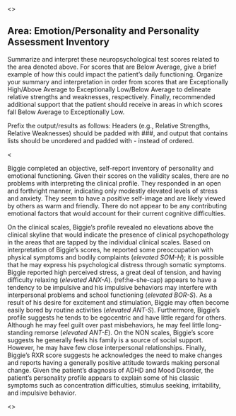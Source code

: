 <<PROMPT>>

## Area: Emotion/Personality and Personality Assessment Inventory

Summarize and interpret these neuropsychological test scores related to the area
denoted above. For scores that are Below
Average, give a brief example of how this could impact the patient's daily
functioning. Organize your summary and interpretation in order from scores that
are Exceptionally High/Above Average to Exceptionally Low/Below Average to
delineate relative strengths and weaknesses, respectively. Finally, recommended
additional support that the patient should receive in areas in which scores fall
Below Average to Exceptionally Low.

Prefix the output/results as follows: Headers (e.g., Relative Strengths,
Relative Weaknesses) should be padded with ###, and output that contains lists should be
unordered and padded with - instead of ordered.

<<EXAMPLE>>

Biggie completed an objective, self-report inventory of personality and emotional functioning. Given their scores on the validity scales, there are no problems with interpreting the clinical profile. They responded in an open and forthright manner, indicating only modestly elevated levels of stress and anxiety. They seem to have a positive self-image and are likely viewed by others as warm and friendly. There do not appear to be any contributing emotional factors that would account for their current cognitive difficulties.

On the clinical scales, Biggie's profile revealed no elevations above the clinical skyline that would indicate the presence of clinical psychopathology in the areas that are tapped by the individual clinical scales. Based on interpretation of Biggie's scores, he reported some preoccupation with physical symptoms and bodily complaints (_elevated SOM-H_); it is possible that he may express his psychological distress through somatic symptoms. Biggie reported high perceived stress, a great deal of tension, and having difficulty relaxing (_elevated ANX-A_). (ref:he-she-cap) appears to have a tendency to be impulsive and his impulsive behaviors may interfere with interpersonal problems and school functioning (_elevated BOR-S_). As a result of his desire for excitement and stimulation, Biggie may often become easily bored by routine activities (_elevated ANT-S_). Furthermore, Biggie's profile suggests he tends to be egocentric and have little regard for others. Although he may feel guilt over past misbehaviors, he may feel little long-standing remorse (_elevated ANT-E_). On the NON scales, Biggie's score suggests he generally feels his family is a source of social support. However, he may have few close interpersonal relationships. Finally, Biggie's RXR score suggests he acknowledges the need to make changes and reports having a generally positive attitude towards making personal change. Given the patient's diagnosis of ADHD and Mood Disorder, the patient's personality profile appears to explain some of his classic symptoms such as concentration difficulties, stimulus seeking, irritability, and impulsive behavior.

<<START>>
